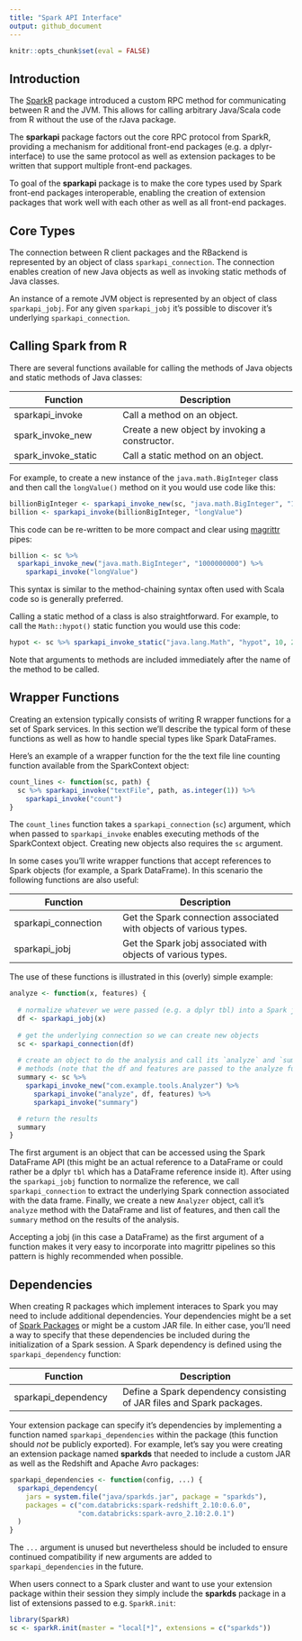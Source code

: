 ```yaml
---
title: "Spark API Interface"
output: github_document
---
```


```r
knitr::opts_chunk$set(eval = FALSE)
```

## Introduction

The [SparkR](https://github.com/apache/spark/tree/master/R) package introduced a custom RPC method for communicating between R and the JVM. This allows for calling arbitrary Java/Scala code from R without the use of the rJava package. 

The **sparkapi** package factors out the core RPC protocol from SparkR, providing a mechanism for additional front-end packages (e.g. a dplyr-interface) to use the same protocol as well as extension packages to be written that support multiple front-end packages.

To goal of the **sparkapi** package is to make the core types used by Spark front-end packages interoperable, enabling the creation of extension packages that work well with each other as well as all front-end packages.

## Core Types

The connection between R client packages and the RBackend is represented by an object of class `sparkapi_connection`. The connection enables creation of new Java objects as well as invoking static methods of Java classes.

An instance of a remote JVM object is represented by an object of class `sparkapi_jobj`. For any given `sparkapi_jobj` it's possible to discover it's underlying `sparkapi_connection`.

## Calling Spark from R

There are several functions available for calling the methods of Java objects and static methods of Java classes:

| Function | Description  |
|----------------------------|---------------------------------------------|
| sparkapi_invoke | Call a method on an object. |
| spark\_invoke\_new | Create a new object by invoking a constructor. |
| spark_invoke_static | Call a static method on an object.  |

For example, to create a new instance of the `java.math.BigInteger` class and then call the `longValue()` method on it you would use code like this:

```r
billionBigInteger <- sparkapi_invoke_new(sc, "java.math.BigInteger", "1000000000")
billion <- sparkapi_invoke(billionBigInteger, "longValue")
```

This code can be re-written to be more compact and clear using [magrittr](https://cran.r-project.org/web/packages/magrittr/vignettes/magrittr.html) pipes: 

```r
billion <- sc %>% 
  sparkapi_invoke_new("java.math.BigInteger", "1000000000") %>%
    sparkapi_invoke("longValue")
```

This syntax is similar to the method-chaining syntax often used with Scala code so is generally preferred.

Calling a static method of a class is also straightforward. For example, to call the `Math::hypot()` static function you would use this code:

```r
hypot <- sc %>% sparkapi_invoke_static("java.lang.Math", "hypot", 10, 20) 
```

Note that arguments to methods are included immediately after the name of the method to be called.

## Wrapper Functions

Creating an extension typically consists of writing R wrapper functions for a set of Spark services. In this section we'll describe the typical form of these functions as well as how to handle special types like Spark DataFrames. 

Here's an example of a wrapper function for the the text file line counting function available from the SparkContext object:

```r
count_lines <- function(sc, path) {
  sc %>% sparkapi_invoke("textFile", path, as.integer(1)) %>% 
    sparkapi_invoke("count")
}
```

The `count_lines` function takes a `sparkapi_connection` (`sc`) argument, which when passed to `sparkapi_invoke` enables executing methods of the SparkContext object. Creating new objects also requires the `sc` argument.

In some cases you'll write wrapper functions that accept references to Spark objects (for example, a Spark DataFrame). In this scenario the following functions are also useful:

| Function | Description  |
|----------------------------|---------------------------------------------|
| sparkapi_connection | Get the Spark connection associated with objects of various types. |
| sparkapi_jobj | Get the Spark jobj associated with objects of various types. |

The use of these functions is illustrated in this (overly) simple example:

```r
analyze <- function(x, features) {
  
  # normalize whatever we were passed (e.g. a dplyr tbl) into a Spark jobj
  df <- sparkapi_jobj(x)
  
  # get the underlying connection so we can create new objects
  sc <- sparkapi_connection(df)
  
  # create an object to do the analysis and call its `analyze` and `summary`
  # methods (note that the df and features are passed to the analyze function)
  summary <- sc %>%  
    sparkapi_invoke_new("com.example.tools.Analyzer") %>% 
      sparkapi_invoke("analyze", df, features) %>% 
      sparkapi_invoke("summary")

  # return the results
  summary
}
```

The first argument is an object that can be accessed using the Spark DataFrame API (this might be an actual reference to a DataFrame or could rather be a dplyr `tbl` which has a DataFrame reference inside it). After using the `sparkapi_jobj` function to normalize the reference, we call `sparkapi_connection` to extract the underlying Spark connection associated with the data frame. Finally, we create a new `Analyzer` object, call it's `analyze` method with the DataFrame and list of features, and then call the `summary` method on the results of the analysis.

Accepting a jobj (in this case a DataFrame) as the first argument of a function makes it very easy to incorporate into magrittr pipelines so this pattern is highly recommended when possible.

## Dependencies

When creating R packages which implement interaces to Spark you may need to include additional dependencies. Your dependencies might be a set of [Spark Packages](https://spark-packages.org/) or might be a custom JAR file. In either case, you'll need a way to specify that these dependencies be included during the initialization of a Spark session. A Spark dependency is defined using the `sparkapi_dependency` function:

| Function | Description  |
|----------------------------|---------------------------------------------|
| sparkapi_dependency | Define a Spark dependency consisting of JAR files and Spark packages. |

Your extension package can specify it's dependencies by implementing a function named `sparkapi_dependencies` within the package (this function should *not* be publicly exported). For example, let's say you were creating an extension package named **sparkds** that needed to include a custom JAR as well as the Redshift and Apache Avro packages:

```r
sparkapi_dependencies <- function(config, ...) {
  sparkapi_dependency(
    jars = system.file("java/sparkds.jar", package = "sparkds"),
    packages = c("com.databricks:spark-redshift_2.10:0.6.0",
                 "com.databricks:spark-avro_2.10:2.0.1")
  )
}
```

The `...` argument is unused but nevertheless should be included to ensure continued compatibility if new arguments are added to `sparkapi_dependencies` in the future.

When users connect to a Spark cluster and want to use your extension package within their session they simply include the **sparkds** package in a list of extensions passed to e.g. `SparkR.init`:

```r
library(SparkR)
sc <- sparkR.init(master = "local[*]", extensions = c("sparkds"))
```









